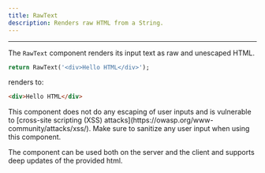 ```yaml
---
title: RawText
description: Renders raw HTML from a String.
---
```


---

The `RawText` component renders its input text as raw and unescaped HTML.

```dart
return RawText('<div>Hello HTML</div>');
```

renders to:

```html
<div>Hello HTML</div>
```

<Warning>
This component does not do any escaping of user inputs and is
vulnerable to [cross-site scripting (XSS) attacks](https://owasp.org/www-community/attacks/xss/).
Make sure to sanitize any user input when using this component.
</Warning>

The component can be used both on the server and the client and supports deep updates of the provided html.
